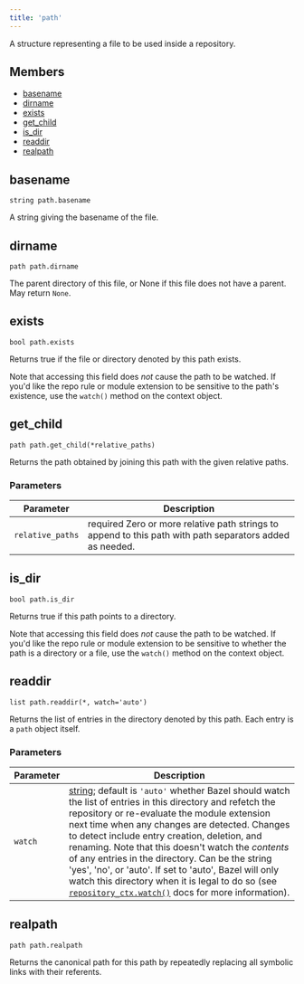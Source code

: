 ```yaml
---
title: 'path'
---
```



A structure representing a file to be used inside a repository.

## Members

* [basename](#basename)
* [dirname](#dirname)
* [exists](#exists)
* [get\_child](#get_child)
* [is\_dir](#is_dir)
* [readdir](#readdir)
* [realpath](#realpath)

## basename

```
string path.basename
```

A string giving the basename of the file.

## dirname

```
path path.dirname
```

The parent directory of this file, or None if this file does not have a parent.
May return `None`.

## exists

```
bool path.exists
```

Returns true if the file or directory denoted by this path exists.

Note that accessing this field does *not* cause the path to be watched. If you'd like the repo rule or module extension to be sensitive to the path's existence, use the `watch()` method on the context object.

## get\_child

```
path path.get_child(*relative_paths)
```

Returns the path obtained by joining this path with the given relative paths.

### Parameters

| Parameter | Description |
| --- | --- |
| `relative_paths` | required  Zero or more relative path strings to append to this path with path separators added as needed. |

## is\_dir

```
bool path.is_dir
```

Returns true if this path points to a directory.

Note that accessing this field does *not* cause the path to be watched. If you'd like the repo rule or module extension to be sensitive to whether the path is a directory or a file, use the `watch()` method on the context object.

## readdir

```
list path.readdir(*, watch='auto')
```

Returns the list of entries in the directory denoted by this path. Each entry is a `path` object itself.

### Parameters

| Parameter | Description |
| --- | --- |
| `watch` | [string](../core/string.mdx); default is `'auto'`  whether Bazel should watch the list of entries in this directory and refetch the repository or re-evaluate the module extension next time when any changes are detected. Changes to detect include entry creation, deletion, and renaming. Note that this doesn't watch the *contents* of any entries in the directory. Can be the string 'yes', 'no', or 'auto'. If set to 'auto', Bazel will only watch this directory when it is legal to do so (see [`repository_ctx.watch()`](repository_ctx.html#watch) docs for more information). |

## realpath

```
path path.realpath
```

Returns the canonical path for this path by repeatedly replacing all symbolic links with their referents.